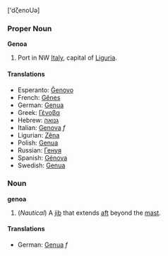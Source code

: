 ['dζenoUə]

===Proper Noun===
'''Genoa'''

#Port in NW [[Italy]], capital of [[Liguria]].

====Translations====

*Esperanto: [[Ĝenovo]]
*French: [[Gênes]]
*German: [[Genua]]
*Greek: [[Γένοβα]]
*Hebrew: [[גנואה]]
*Italian: [[Genova]] ''f''
*Ligurian: [[Zêna]]
*Polish: [[Genua]]
*Russian: [[Генуя]]
*Spanish: [[Génova]]
*Swedish: [[Genua]]

===Noun===
'''genoa'''

#(''Nautical'') A [[jib]] that extends [[aft]] beyond the [[mast]].

====Translations====

*German: [[Genua]] ''f''